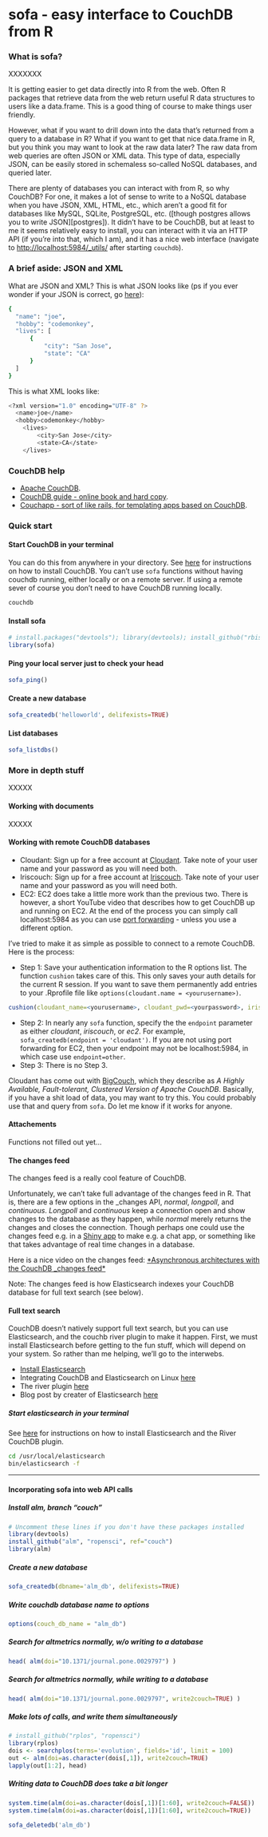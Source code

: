 <!--
%\VignetteEngine{knitr}
%\VignetteIndexEntry{An R Markdown Vignette made with knitr}
-->

sofa - easy interface to CouchDB from R
======
  
### What is sofa?
  
XXXXXXX

It is getting easier to get data directly into R from the web. Often R packages that retrieve data from the web return useful R data structures to users like a data.frame. This is a good thing of course to make things user friendly. 

However, what if you want to drill down into the data that's returned from a query to a database in R?  What if you want to get that nice data.frame in R, but you think you may want to look at the raw data later? The raw data from web queries are often JSON or XML data. This type of data, especially JSON, can be easily stored in schemaless so-called NoSQL databases, and queried later. 

There are plenty of databases you can interact with from R, so why CouchDB? For one, it makes a lot of sense to write to a NoSQL database when you have JSON, XML, HTML, etc., which aren't a good fit for databases like MySQL, SQLite, PostgreSQL, etc. ([though postgres allows you to write JSON][postgres]). It didn't have to be CouchDB, but at least to me it seems relatively easy to install, you can interact with it via an HTTP API (if you're into that, which I am), and it has a nice web interface (navigate to [http://localhost:5984/_utils/](http://localhost:5984/_utils/) after starting `couchdb`).

### A brief aside: JSON and XML

What are JSON and XML? This is what JSON looks like (ps if you ever wonder if your JSON is correct, go [here](http://jsonlint.com/)):

```bash
{
  "name": "joe",
  "hobby": "codemonkey",
  "lives": [
      {
          "city": "San Jose",
          "state": "CA"
      }
  ]
}
```

This is what XML looks like:

```bash
<?xml version="1.0" encoding="UTF-8" ?>
  <name>joe</name>
  <hobby>codemonkey</hobby>
	<lives>
		<city>San Jose</city>
		<state>CA</state>
	</lives>
```

### CouchDB help

+ [Apache CouchDB](http://couchdb.apache.org/).
+ [CouchDB guide - online book and hard copy](http://guide.couchdb.org/).
+ [Couchapp - sort of like rails, for templating apps based on CouchDB](http://couchapp.org/page/index).

### Quick start

#### Start CouchDB in your terminal

You can do this from anywhere in your directory. See [here](http://couchdb.apache.org/) for instructions on how to install CouchDB. You can't use `sofa` functions without having couchdb running, either locally or on a remote server. If using a remote sever of course you don't need to have CouchDB running locally.

```bash
couchdb
```

#### Install sofa

```r
# install.packages("devtools"); library(devtools); install_github("rbison", "ropensci")
library(sofa)
```

#### Ping your local server just to check your head
```r
sofa_ping()
```

#### Create a new database
```r
sofa_createdb('helloworld', delifexists=TRUE)
```

#### List databases
```r
sofa_listdbs()
```

### More in depth stuff

XXXXX

#### Working with documents

XXXXX

#### Working with remote CouchDB databases

+ Cloudant: Sign up for a free account at [Cloudant][cloudant]. Take note of your user name and your password as you will need both.
+ Iriscouch: Sign up for a free account at [Iriscouch][iriscouch]. Take note of your user name and your password as you will need both.
+ EC2: EC2 does take a little more work than the previous two. There is however, a short YouTube video that describes how to get CouchDB up and running on EC2. At the end of the process you can simply call localhost:5984 as you can use [port forwarding][forwarding] - unless you use a different option.

I've tried to make it as simple as possible to connect to a remote CouchDB. Here is the process:

+ Step 1: Save your authentication information to the R options list. The function `cushion` takes care of this. This only saves your auth details for the current R session. If you want to save them permanently add entries to your .Rprofile file like `options(cloudant.name = <yourusername>)`. 

```r
cushion(cloudant_name=<yourusername>, cloudant_pwd=<yourpassword>, iriscouch_name=<yourusername>, iriscouch_pwd=<yourpassword>)
```

+ Step 2: In nearly any `sofa` function, specify the the `endpoint` parameter as either *cloudant*, *iriscouch*, or *ec2*. For example, `sofa_createdb(endpoint = 'cloudant')`. If you are not using port forwarding for EC2, then your endpoint may not be localhost:5984, in which case use `endpoint=other`.
+ Step 3: There is no Step 3.

Cloudant has come out with [BigCouch][bigcouch], which they describe as *A Highly Available, Fault-tolerant, Clustered Version of Apache CouchDB*. Basically, if you have a shit load of data, you may want to try this. You could probably use that and query from `sofa`. Do let me know if it works for anyone. 

#### Attachements

Functions not filled out yet...

#### The changes feed

The changes feed is a really cool feature of CouchDB. 

Unfortunately, we can't take full advantage of the changes feed in R. That is, there are a few options in the _changes API, *normal*, *longpoll*, and *continuous*. *Longpoll* and *continuous* keep a connection open and show changes to the database as they happen, while *normal* merely returns the changes and closes the connection. Though perhaps one could use the changes feed e.g. in a [Shiny app][shiny] to make e.g. a chat app, or something like that takes advantage of real time changes in a database.

Here is a nice video on the changes feed: [*Asynchronous architectures with the CouchDB _changes feed*][changes]

Note: The changes feed is how Elasticsearch indexes your CouchDB database for full text search  (see below). 

#### Full text search

CouchDB doesn't natively support full text search, but you can use Elasticsearch, and the couchb river plugin to make it happen. First, we must install Elasticsearch before getting to the fun stuff, which will depend on your system. So rather than me helping, we'll go to the interwebs.

+ [Install Elasticsearch][installes]
+ Integrating CouchDB and Elasticsearch on Linux [here][linuxes]
+ The river plugin [here][river]
+ Blog post by creater of Elasticsearch [here][esblog]

##### Start elasticsearch in your terminal

See [here][sofa] for instructions on how to install Elasticsearch and the River CouchDB plugin.

```bash
cd /usr/local/elasticsearch
bin/elasticsearch -f
```

***************

#### Incorporating sofa into web API calls

##### Install alm, branch "couch"
```r
# Uncomment these lines if you don't have these packages installed
library(devtools)
install_github("alm", "ropensci", ref="couch")
library(alm)
```

##### Create a new database
```r
sofa_createdb(dbname='alm_db', delifexists=TRUE)
```

##### Write couchdb database name to options
```r
options(couch_db_name = "alm_db")
```

##### Search for altmetrics normally, w/o writing to a database
```r
head( alm(doi="10.1371/journal.pone.0029797") )
```

##### Search for altmetrics normally, while writing to a database
```r
head( alm(doi="10.1371/journal.pone.0029797", write2couch=TRUE) )
```

##### Make lots of calls, and write them simultaneously
```r
# install_github("rplos", "ropensci")
library(rplos)
dois <- searchplos(terms='evolution', fields='id', limit = 100)
out <- alm(doi=as.character(dois[,1]), write2couch=TRUE)
lapply(out[1:2], head)
```

##### Writing data to CouchDB does take a bit longer
```r
system.time(alm(doi=as.character(dois[,1])[1:60], write2couch=FALSE))
system.time(alm(doi=as.character(dois[,1])[1:60], write2couch=TRUE))
```

```r
sofa_deletedb('alm_db')
```

[cloudant]: https://cloudant.com/
[iriscouch]: http://www.iriscouch.com/
[ec2]: http://aws.amazon.com/ec2/
[ec2video]: http://youtu.be/0YuvP41kfME
[forwarding]: http://wiki.apache.org/couchdb/Getting_started_with_Amazon_EC2
[installes]: http://www.elasticsearch.org/download/
[linuxes]: http://www.ripariandata.com/blog/time-to-relax-installing-couchdb-and-elasticsearch
[sofa]: https://github.com/schamberlain/sofa
[river]: https://github.com/elasticsearch/elasticsearch-river-couchdb
[esblog]: http://www.elasticsearch.org/blog/the-river-searchable-couchdb/
[changes]: http://youtu.be/WaH4_Hq33PI
[bigcouch]: http://bigcouch.cloudant.com/
[shiny]: http://www.rstudio.com/shiny/